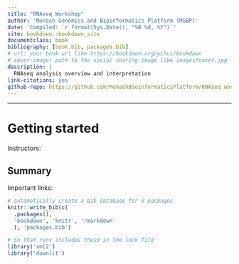 ```yaml
--- 
title: "RNAseq Workshop"
author: 'Monash Genomics and Bioinformatics Platform (MGBP)'
date: 'Compiled: `r format(Sys.Date(), "%B %d, %Y")`'
site: bookdown::bookdown_site
documentclass: book
bibliography: [book.bib, packages.bib]
# url: your book url like https://bookdown.org/yihui/bookdown
# cover-image: path to the social sharing image like images/cover.jpg
description: |
  RNAseq analysis overview and interpretation
link-citations: yes
github-repo: https://github.com/MonashBioinformaticsPlatform/RNAseq_workshop_2024
---
```

***

# Getting started

Instructors: 


## Summary



Important links:






```r
# automatically create a bib database for R packages
knitr::write_bib(c(
  .packages(), 
  'bookdown', 'knitr', 'rmarkdown'
  ), 'packages.bib')

# So that renv includes these in the lock file
library('xml2')
library('downlit')
```
